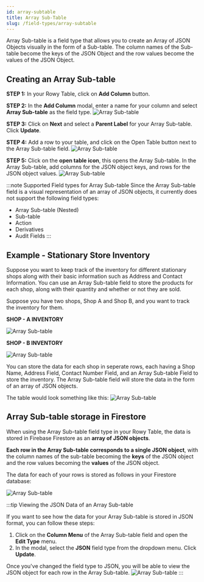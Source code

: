```yaml
---
id: array-subtable
title: Array Sub-Table
slug: /field-types/array-subtable
---
```



Array Sub-table is a field type that allows you to create an Array of JSON Objects visually in the form of a Sub-table. The column names of the Sub-table become the keys of the JSON Object and the row values become the values of the JSON Object.

## Creating an Array Sub-table

**STEP 1:** In your Rowy Table, click on **Add Column** button.

**STEP 2:** In the **Add Column** modal, enter a name for your column and select **Array Sub-table** as the field type.
<img src={arraySubtable1} alt="Array Sub-table" />

**STEP 3:** Click on **Next** and select a **Parent Label** for your Array Sub-table. Click **Update**.

**STEP 4:** Add a row to your table, and click on the Open Table button next to the Array Sub-table field.
<img src={arraySubtable2} alt="Array Sub-table" />

**STEP 5:** Click on the **open table icon**, this opens the Array Sub-table. In the Array Sub-table, add columns for the JSON object keys, and rows for the JSON object values.
<img src={arraySubtable3} alt="Array Sub-table" />

:::note Supported Field types for Array Sub-table
Since the Array Sub-table field is a visual representation of an array of JSON objects, it currently does not support the following field types:
- Array Sub-table (Nested)
- Sub-table
- Action
- Derivatives
- Audit Fields
:::

## Example - Stationary Store Inventory

Suppose you want to keep track of the inventory for different stationary shops along with their basic information such as Address and Contact Information. You can use an Array Sub-table field to store the products for each shop, along with their quantity and whether or not they are sold.

Suppose you have two shops, Shop A and Shop B, and you want to track the inventory for them.

**SHOP - A INVENTORY**

<img src={arraySubtable4} alt="Array Sub-table" />

**SHOP - B INVENTORY**

<img src={arraySubtable5} alt="Array Sub-table" />

You can store the data for each shop in seperate rows, each having a Shop Name, Address Field, Contact Number Field, and an Array Sub-table Field to store the inventory.
The Array Sub-table field will store the data in the form of an array of JSON objects.

The table would look something like this:
<img src={arraySubtable6} alt="Array Sub-table" />

## Array Sub-table storage in Firestore

When using the Array Sub-table field type in your Rowy Table, the data is stored in Firebase Firestore as an **array of JSON objects**. 

**Each row in the Array Sub-table corresponds to a single JSON object**, with the column names of the sub-table becoming the **keys** of the JSON object and the row values becoming the **values** of the JSON object.

The data for each of your rows is stored as follows in your Firestore database:

<img src={arraySubtableFirestore} alt="Array Sub-table" />

:::tip Viewing the JSON Data of an Array Sub-table

If you want to see how the data for your Array Sub-table is stored in JSON format, you can follow these steps:

1. Click on the **Column Menu** of the Array Sub-table field and open the **Edit Type** menu.
2. In the modal, select the **JSON** field type from the dropdown menu. Click **Update**.

Once you've changed the field type to JSON, you will be able to view the JSON object for each row in the Array Sub-table.
<img src={arraySubtable7} alt="Array Sub-table" />
:::